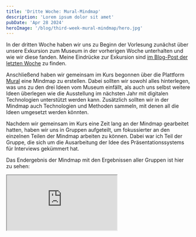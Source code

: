 ```yaml
---
title: 'Dritte Woche: Mural-Mindmap'
description: 'Lorem ipsum dolor sit amet'
pubDate: 'Apr 28 2024'
heroImage: '/blog/third-week-mural-mindmap/hero.jpg'
---
```


In der dritten Woche haben wir uns zu Beginn der Vorlesung zunächst über unsere
Exkursion zum Museum in der vorherigen Woche unterhalten und wie wir diese
fanden. Meine Eindrücke zur Exkursion sind
[im Blog-Post der letzten Woche](/blog/second-week-excursion-to-the-museum/) zu
finden.

Anschließend haben wir gemeinsam im Kurs begonnen über die Plattform
[Mural](https://mural.co/) eine Mindmap zu erstellen. Dabei sollten wir sowohl
alles hinterlegen, was uns zu den drei Ideen vom Museum einfällt, als auch uns
selbst weitere Ideen überlegen wie die Ausstellung im nächsten Jahr mit
digitalen Technologien unterstützt werden kann. Zusätzlich sollten wir in der
Mindmap auch Technologien und Methoden sammeln, mit denen all die Ideen
umgesetzt werden könnten.

Nachdem wir gemeinsam im Kurs eine Zeit lang an der Mindmap gearbeitet hatten,
haben wir uns in Gruppen aufgeteilt, um fokussierter an den einzelnen Teilen der
Mindmap arbeiten zu können. Dabei war ich Teil der Gruppe, die sich um die
Ausarbeitung der Idee des Präsentationssystems für Interviews gekümmert hat.

Das Endergebnis der Mindmap mit den Ergebnissen aller Gruppen ist hier zu sehen:

<iframe src="https://app.mural.co/embed/be63d776-f2d6-42cf-883d-062f596d3c7e"/>
